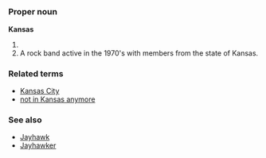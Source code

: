 =={{en}}==

===Proper noun===
'''Kansas'''

# {{USstate}}
# A rock band active in the 1970's <!-- And 1980's? -->with members from the state of Kansas.

===Related terms===
*[[Kansas City]]
*[[not in Kansas anymore]]

===See also===
*[[Jayhawk]]
*[[Jayhawker]]
{{pedialite}}